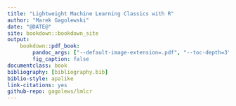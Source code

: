 ```yaml
---
title: "Lightweight Machine Learning Classics with R"
author: "Marek Gagolewski"
date: "@DATE@"
site: bookdown::bookdown_site
output:
    bookdown::pdf_book:
        pandoc_args: ["--default-image-extension=.pdf", "--toc-depth=3"]
        fig_caption: false
documentclass: book
bibliography: [bibliography.bib]
biblio-style: apalike
link-citations: yes
github-repo: gagolews/lmlcr
---
```

